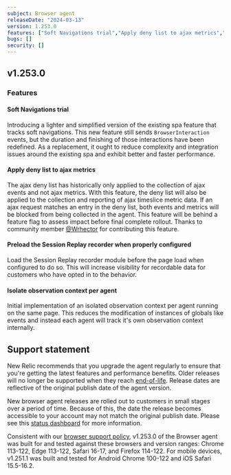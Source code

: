 ```yaml
---
subject: Browser agent
releaseDate: "2024-03-13"
version: 1.253.0
features: ["Soft Navigations trial","Apply deny list to ajax metrics","Preload the Session Replay recorder when properly configured","Isolate observation context per agent"]
bugs: []
security: []
---
```


## v1.253.0

### Features

#### Soft Navigations trial
Introducing a lighter and simplified version of the existing spa feature that tracks soft navigations. This new feature still sends `BrowserInteraction` events, but the duration and finishing of those interactions have been redefined. As a replacement, it ought to reduce complexity and integration issues around the existing spa and exhibit better and faster performance.

#### Apply deny list to ajax metrics
The ajax deny list has historically only applied to the collection of ajax events and not ajax metrics. With this feature, the deny list will also be applied to the collection and reporting of ajax timeslice metric data. If an ajax request matches an entry in the deny list, both events and metrics will be blocked from being collected in the agent. This feature will be behind a feature flag to assess impact before final complete rollout. Thanks to community member [@Wrhector](https://github.com/Wrhector) for contributing this feature.

#### Preload the Session Replay recorder when properly configured
Load the Session Replay recorder module before the page load when configured to do so.  This will increase visibility for recordable data for customers who have opted in to the behavior.

#### Isolate observation context per agent
Initial implementation of an isolated observation context per agent running on the same page. This reduces the modification of instances of globals like events and instead each agent will track it's own observation context internally.

## Support statement

New Relic recommends that you upgrade the agent regularly to ensure that you're getting the latest features and performance benefits. Older releases will no longer be supported when they reach [end-of-life](https://docs.newrelic.com/docs/browser/browser-monitoring/getting-started/browser-agent-eol-policy/). Release dates are reflective of the original publish date of the agent version.

New browser agent releases are rolled out to customers in small stages over a period of time. Because of this, the date the release becomes accessible to your account may not match the original publish date. Please see this [status dashboard](https://newrelic.github.io/newrelic-browser-agent-release/) for more information.

Consistent with our [browser support policy](https://docs.newrelic.com/docs/browser/new-relic-browser/getting-started/compatibility-requirements-browser-monitoring/#browser-types), v1.253.0 of the Browser agent was built for and tested against these browsers and version ranges: Chrome 113-122, Edge 113-122, Safari 16-17, and Firefox 114-122. For mobile devices, v1.251.1 was built and tested for Android Chrome 100-122 and iOS Safari 15.5-16.2.